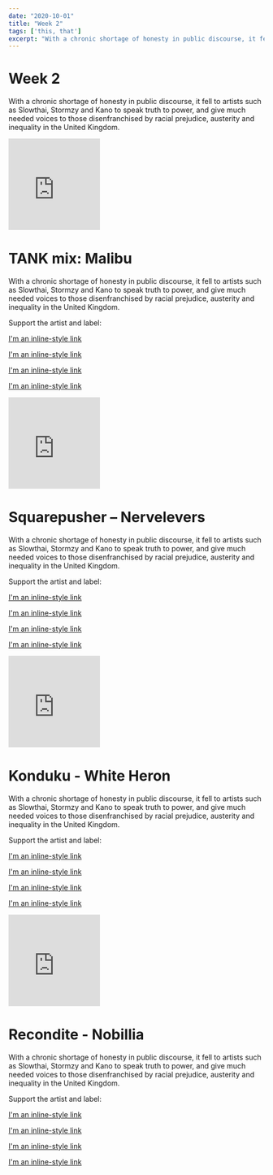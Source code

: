 ```yaml
---
date: "2020-10-01"
title: "Week 2"
tags: ['this, that']
excerpt: "With a chronic shortage of honesty in public discourse, it fell to artists such as Slowthai, Stormzy and Kano to speak truth to power, and give much needed voices to those disenfranchised by racial prejudice, austerity and inequality in the United Kingdom."
---
```


# Week 2

With a chronic shortage of honesty in public discourse, it fell to artists such as Slowthai, Stormzy and Kano to speak truth to power, and give much needed voices to those disenfranchised by racial prejudice, austerity and inequality in the United Kingdom.

<div style={{ marginBottom: '80px'}}></div>

<iframe width="180" height="180" scrolling="no" frameborder="no" allow="autoplay" src="https://w.soundcloud.com/player/?url=https%3A//api.soundcloud.com/tracks/741400516&color=%23ff5500&auto_play=false&hide_related=false&show_comments=true&show_user=true&show_reposts=false&show_teaser=true&visual=true"></iframe>

# TANK mix: Malibu

With a chronic shortage of honesty in public discourse, it fell to artists such as Slowthai, Stormzy and Kano to speak truth to power, and give much needed voices to those disenfranchised by racial prejudice, austerity and inequality in the United Kingdom.

Support the artist and label:

[I'm an inline-style link](https://www.google.com)

[I'm an inline-style link](https://www.google.com)

[I'm an inline-style link](https://www.google.com)

[I'm an inline-style link](https://www.google.com)

<div style={{ marginBottom: '80px'}}></div>

<iframe width="180" height="180" src="https://www.youtube.com/embed/qtSJA_U4W1U" frameborder="0" allow="accelerometer; autoplay; encrypted-media; gyroscope; picture-in-picture" allowfullscreen></iframe>

# Squarepusher – Nervelevers

With a chronic shortage of honesty in public discourse, it fell to artists such as Slowthai, Stormzy and Kano to speak truth to power, and give much needed voices to those disenfranchised by racial prejudice, austerity and inequality in the United Kingdom.

Support the artist and label:

[I'm an inline-style link](https://www.google.com)

[I'm an inline-style link](https://www.google.com)

[I'm an inline-style link](https://www.google.com)

[I'm an inline-style link](https://www.google.com)

<div style={{ marginBottom: '80px'}}></div>

<iframe width="180" height="180" src="https://www.youtube.com/embed/4F-tzMJfAFs" frameborder="0" allow="accelerometer; autoplay; encrypted-media; gyroscope; picture-in-picture" allowfullscreen></iframe>

# Konduku - White Heron

With a chronic shortage of honesty in public discourse, it fell to artists such as Slowthai, Stormzy and Kano to speak truth to power, and give much needed voices to those disenfranchised by racial prejudice, austerity and inequality in the United Kingdom.

Support the artist and label:

[I'm an inline-style link](https://www.google.com)

[I'm an inline-style link](https://www.google.com)

[I'm an inline-style link](https://www.google.com)

[I'm an inline-style link](https://www.google.com)

<div style={{ marginBottom: '80px'}}></div>

<iframe width="180" height="180" src="https://www.youtube.com/embed/e7bkcY3SUIA" frameborder="0" allow="accelerometer; autoplay; encrypted-media; gyroscope; picture-in-picture" allowfullscreen></iframe>

# Recondite - Nobillia

With a chronic shortage of honesty in public discourse, it fell to artists such as Slowthai, Stormzy and Kano to speak truth to power, and give much needed voices to those disenfranchised by racial prejudice, austerity and inequality in the United Kingdom.

Support the artist and label:

[I'm an inline-style link](https://www.google.com)

[I'm an inline-style link](https://www.google.com)

[I'm an inline-style link](https://www.google.com)

[I'm an inline-style link](https://www.google.com)

<div style={{ marginBottom: '80px'}}></div>
